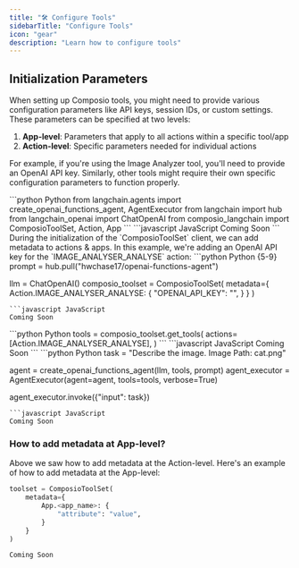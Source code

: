 ```yaml
---
title: "🛠️ Configure Tools"
sidebarTitle: "Configure Tools"
icon: "gear"
description: "Learn how to configure tools"
---
```


## Initialization Parameters

When setting up Composio tools, you might need to provide various configuration parameters like API keys, session IDs, or custom settings. These parameters can be specified at two levels:

1. **App-level**: Parameters that apply to all actions within a specific tool/app
2. **Action-level**: Specific parameters needed for individual actions

For example, if you're using the Image Analyzer tool, you'll need to provide an OpenAI API key. Similarly, other tools might require their own specific configuration parameters to function properly.

<Steps>
<Step title="Import required libraries">
<CodeGroup>
```python Python
from langchain.agents import create_openai_functions_agent, AgentExecutor
from langchain import hub
from langchain_openai import ChatOpenAI
from composio_langchain import ComposioToolSet, Action, App
```
```javascript JavaScript
Coming Soon
```
</CodeGroup>
</Step>
<Step title="Import Prompt template & Initialize ChatOpenAI & composio toolset client">
During the initialization of the `ComposioToolSet` client, we can add metadata to actions & apps. In this example, we're adding an OpenAI API key for the `IMAGE_ANALYSER_ANALYSE` action:
<CodeGroup>
```python Python {5-9}
prompt = hub.pull("hwchase17/openai-functions-agent")

llm = ChatOpenAI()
composio_toolset = ComposioToolSet(
    metadata={
        Action.IMAGE_ANALYSER_ANALYSE: {
            "OPENAI_API_KEY": "<your-openai-api-key>",
        }
    }
)
```
```javascript JavaScript
Coming Soon
```
</CodeGroup>
</Step>
<Step title="Get Image Analyser Action from Composio">
<CodeGroup>
```python Python
tools = composio_toolset.get_tools(
    actions=[Action.IMAGE_ANALYSER_ANALYSE],
)
```
```javascript JavaScript
Coming Soon
```
</CodeGroup>
</Step>
<Step title="Invoke the agent">
<CodeGroup>
```python Python
task = "Describe the image. Image Path: cat.png"

agent = create_openai_functions_agent(llm, tools, prompt)
agent_executor = AgentExecutor(agent=agent, tools=tools, verbose=True)

agent_executor.invoke({"input": task})
```
```javascript JavaScript
Coming Soon
```
</CodeGroup>
</Step>
</Steps>

### How to add metadata at App-level?
Above we saw how to add metadata at the Action-level. Here's an example of how to add metadata at the App-level:
<CodeGroup>
```python Python
toolset = ComposioToolSet(
    metadata={
        App.<app_name>: {
            "attribute": "value",
        }
    }
)
```
```javascript JavaScript
Coming Soon
```
</CodeGroup>
